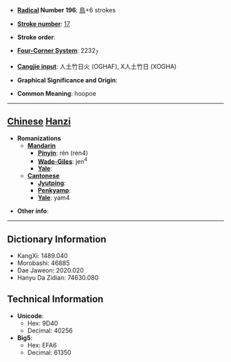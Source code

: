 * '''[[Wiktionary:Chinese radical index| Radical]] Number 196''': [[Wiktionary:Chinese radical index 鳥|鳥]]+6 strokes

* '''[[Wiktionary:Chinese total strokes index|Stroke number]]''': [[Wiktionary:Chinese total strokes index 17|17]]

* '''Stroke order''': 

* '''[[Wiktionary:Chinese four corner index|Four-Corner System]]''': 2232<sub>7</sub>

* '''[[Wiktionary:Chinese Cangjie index|Cangjie input]]''': 人土竹日火 (OGHAF), X人土竹日 (XOGHA)

* '''Graphical Significance and Origin''': 

* '''Common Meaning''': hoopoe

----

== [[Chinese]] [[Hanzi]] ==

* '''Romanizations'''
** '''[[Mandarin]]'''
*** '''[[Pinyin]]''': rèn (ren4)
*** '''[[Wade-Giles]]''': jen<sup>4</sup>
*** '''[[Yale]]''': 
** '''[[Cantonese]]'''
*** '''[[Jyutping]]''':
*** '''[[Penkyamp]]''': 
*** '''[[Yale]]''': yam4

* '''Other info''': 

----

== Dictionary Information ==

* KangXi: 1489.040
* Morobashi: 46885
* Dae Jaweon: 2020.020
* Hanyu Da Zidian: 74630.080

== Technical Information ==

* '''Unicode''':
** Hex: 9D40
** Decimal: 40256
* '''Big5''':
** Hex: EFA6
** Decimal: 61350